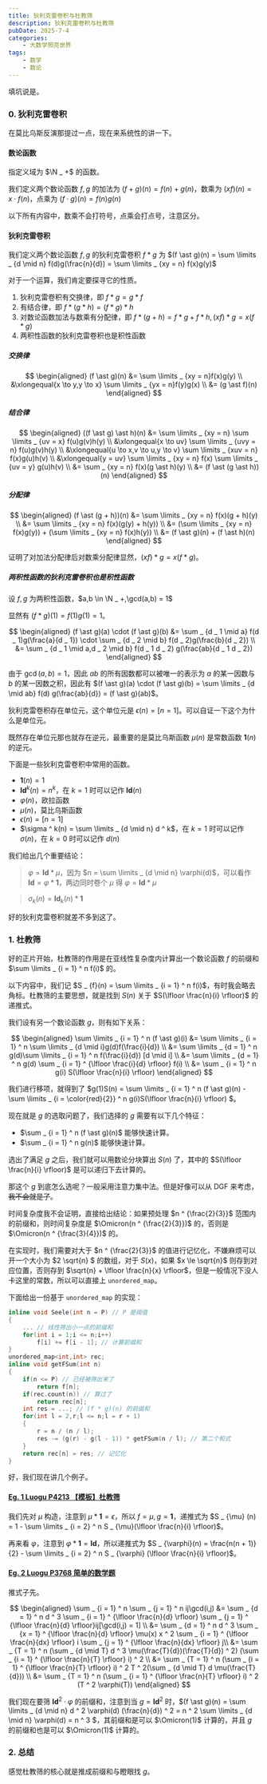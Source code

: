 ```yaml
---
title: 狄利克雷卷积与杜教筛
description: 狄利克雷卷积与杜教筛
pubDate: 2025-7-4
categories:
    - 大数学照亮世界
tags:
    - 数学
    - 数论
---
```



填坑说是。

### 0. 狄利克雷卷积

在莫比乌斯反演那提过一点，现在来系统性的讲一下。

#### 数论函数

指定义域为 $\N _ +$ 的函数。

我们定义两个数论函数 $f,g$ 的加法为 $(f + g)(n) = f(n) + g(n)$，数乘为 $(xf)(n) = x \cdot f(n)$，点乘为 $(f \cdot g)(n) = f(n)g(n)$

以下所有内容中，数乘不会打符号，点乘会打点号，注意区分。

#### 狄利克雷卷积

我们定义两个数论函数 $f,g$ 的狄利克雷卷积 $f \ast g$ 为 $(f \ast g)(n) = \sum \limits _ {d \mid n} f(d)g(\frac{n}{d}) = \sum \limits _ {xy = n} f(x)g(y)$

对于一个运算，我们肯定要探寻它的性质。

1. 狄利克雷卷积有交换律，即 $f \ast g = g \ast f$
2. 有结合律，即 $f \ast (g \ast h) = (f \ast g) \ast h$
3. 对数论函数加法与数乘有分配律，即 $f \ast (g + h) = f \ast g + f \ast h,(xf) \ast g = x(f \ast g)$
4. 两积性函数的狄利克雷卷积也是积性函数

<Collapse title = "证明">

##### 交换律

$$
\begin{aligned}
(f \ast g)(n) &= \sum \limits _ {xy = n}f(x)g(y) \\
&\xlongequal{x \to y,y \to x} \sum \limits _ {yx = n}f(y)g(x) \\
&= (g \ast f)(n)
\end{aligned}
$$

##### 结合律

$$
\begin{aligned}
((f \ast g) \ast h)(n) &= \sum \limits _ {xy = n} \sum \limits _ {uv = x} f(u)g(v)h(y) \\
&\xlongequal{x \to uv} \sum \limits _ {uvy = n} f(u)g(v)h(y) \\
&\xlongequal{u \to x,v \to u,y \to v} \sum \limits _ {xuv = n} f(x)g(u)h(v) \\
&\xlongequal{y = uv} \sum \limits _ {xy = n} f(x) \sum \limits _ {uv = y} g(u)h(v) \\
&= \sum _ {xy = n} f(x)(g \ast h)(y) \\
&= (f \ast (g \ast h))(n)
\end{aligned}
$$

##### 分配律

$$
\begin{aligned}
(f \ast (g + h))(n) &= \sum \limits _ {xy = n} f(x)(g + h)(y) \\
&= \sum \limits _ {xy = n} f(x)(g(y) + h(y)) \\
&= (\sum \limits _ {xy = n} f(x)g(y)) + (\sum \limits _ {xy = n} f(x)h(y)) \\
&= (f \ast g)(n) + (f \ast h)(n)
\end{aligned}
$$

证明了对加法分配律后对数乘分配律显然，$(xf) \ast g = x(f \ast g)$。

##### 两积性函数的狄利克雷卷积也是积性函数

设 $f,g$ 为两积性函数，$a,b \in \N _ +,\gcd(a,b) = 1$

显然有 $(f \ast g)(1) = f(1)g(1) = 1$。

$$
\begin{aligned}
(f \ast g)(a) \cdot (f \ast g)(b) 
&= \sum _ {d _ 1 \mid a} f(d _ 1)g(\frac{a}{d _ 1}) \cdot \sum _ {d _ 2 \mid b} f(d _ 2)g(\frac{b}{d _ 2}) \\
&= \sum _ {d _ 1 \mid a,d _ 2 \mid b} f(d _ 1 d _ 2) g(\frac{ab}{d _ 1 d _ 2})
\end{aligned}
$$

由于 $\gcd(a,b) = 1$，因此 $ab$ 的所有因数都可以被唯一的表示为 $a$ 的某一因数与 $b$ 的某一因数之积，因此有 $(f \ast g)(a) \cdot (f \ast g)(b) = \sum \limits _ {d \mid ab} f(d) g(\frac{ab}{d}) = (f \ast g)(ab)$。

</Collapse>

狄利克雷卷积存在单位元，这个单位元是 $\epsilon(n) = [n = 1]$。可以自证一下这个为什么是单位元。

既然存在单位元那也就存在逆元，最重要的是莫比乌斯函数 $\mu(n)$ 是常数函数 $\mathbf{1}(n)$ 的逆元。

下面是一些狄利克雷卷积中常用的函数。

- $\mathbf{1}(n) = 1$
- $\mathbf{Id} ^ k(n) = n ^ k$，在 $k = 1$ 时可以记作 $\mathbf{Id}(n)$
- $\varphi(n)$，欧拉函数
- $\mu(n)$，莫比乌斯函数
- $\epsilon(n) = [n = 1]$
- $\sigma ^ k(n) = \sum \limits _ {d \mid n} d ^ k$，在 $k = 1$ 时可以记作 $\sigma(n)$，在 $k = 0$ 时可以记作 $d(n)$

我们给出几个重要结论：

> $\varphi = \mathbf{Id} \ast \mu$，因为 $n = \sum \limits _ {d \mid n} \varphi(d)$，可以看作 $\mathbf{Id} = \varphi \ast \mathbf{1}$，两边同时卷个 $\mu$ 得 $\varphi = \mathbf{Id} \ast \mu$

> $\sigma _ k(n) = \mathbf{Id} _ k(n) \ast \mathbf{1}$

好的狄利克雷卷积就差不多到这了。

### 1. 杜教筛

好的正片开始，杜教筛的作用是在亚线性复杂度内计算出一个数论函数 $f$ 的前缀和 $\sum \limits _ {i = 1} ^ n f(i)$ 的。

以下内容中，我们记 $S _ {f}(n) = \sum \limits _ {i = 1} ^ n f(i)$，有时我会略去角标。杜教筛的主要思想，就是找到 $S(n)$ 关于 $S(\lfloor \frac{n}{i} \rfloor)$ 的递推式。

我们设有另一个数论函数 $g$，则有如下关系：

$$
\begin{aligned}
\sum \limits _ {i = 1} ^ n (f \ast g)(i) &= \sum \limits _ {i = 1} ^ n \sum \limits _ {d \mid i}g(d)f(\frac{i}{d}) \\
&= \sum \limits _ {d = 1} ^ n g(d)\sum \limits _ {i = 1} ^ n f(\frac{i}{d}) [d \mid i] \\
&= \sum \limits _ {d = 1} ^ n g(d) \sum _ {i = 1} ^ {\lfloor \frac{i}{d} \rfloor} f(i) \\
&= \sum _ {i = 1} ^ n g(i) S(\lfloor \frac{n}{i} \rfloor)
\end{aligned}
$$

我们进行移项，就得到了 $g(1)S(n) = \sum \limits _ {i = 1} ^ n (f \ast g)(n) - \sum \limits _ {i = \color{red}{2}} ^ n g(i)S(\lfloor \frac{n}{i} \rfloor) $。

现在就是 $g$ 的选取问题了，我们选择的 $g$ 需要有以下几个特征：

- $\sum _ {i = 1} ^ n (f \ast g)(n)$ 能够快速计算。
- $\sum _ {i = 1} ^ n g(n)$ 能够快速计算。

选出了满足 $g$ 之后，我们就可以用数论分块算出 $S(n)$ 了，其中的 $S(\lfloor \frac{n}{i} \rfloor)$ 是可以递归下去计算的。

那这个 $g$ 到底怎么选呢？一般采用注意力集中法。但是好像可以从 DGF 来考虑，~~我不会就是了~~。

时间复杂度我不会证明，直接给出结论：如果预处理 $n ^ {\frac{2}{3}}$ 范围内的前缀和，则时间复杂度是 $\Omicron(n ^ {\frac{2}{3}})$ 的，否则是 $\Omicron(n ^ {\frac{3}{4}})$ 的。

在实现时，我们需要对大于 $n ^ {\frac{2}{3}}$ 的值进行记忆化，不嫌麻烦可以开一个大小为 $2 \sqrt{n} $ 的数组，对于 $S(x)$，如果 $x \le \sqrt{n}$ 则存到对应位置，否则存到 $\sqrt{n} + \lfloor \frac{n}{x} \rfloor$，但是一般情况下没人卡这里的常数，所以可以直接上 ```unordered_map```。

下面给出一份基于 ```unordered_map``` 的实现：

```cpp
inline void Seele(int n = P) // P 是阈值
{
    ... // 线性筛出小一点的前缀和
    for(int i = 1;i <= n;i++)
        f[i] += f[i - 1]; // 计算前缀和
}
unordered_map<int,int> rec;
inline void getFSum(int n)
{
    if(n <= P) // 已经被筛出来了
        return f[n];
    if(rec.count(n)) // 算过了
        return rec[n];
    int res = ...; // (f * g)(n) 的前缀和
    for(int l = 2,r;l <= n;l = r + 1)
    {
        r = n / (n / l);
        res -= (g(r) - g(l - 1)) * getFSum(n / l); // 第二个和式
    }
    return rec[n] = res; // 记忆化
}
```

好，我们现在讲几个例子。

#### [Eg. 1 Luogu P4213 【模板】杜教筛](https://www.luogu.com.cn/problem/P4213)

我们先对 $\mu$ 构造，注意到 $\mu \ast \mathbf{1} = \epsilon$，所以 $f = \mu,g = \mathbf{1}$，递推式为 $S _ {\mu} (n) = 1 - \sum \limits _ {i = 2} ^ n S _ {\mu}(\lfloor \frac{n}{i} \rfloor)$。

再来看 $\varphi$，注意到 $\varphi \ast \mathbf{1} = \mathbf{Id}$，所以递推式为 $S _ {\varphi}(n) = \frac{n(n + 1)}{2} - \sum \limits _ {i = 2} ^ n S _ {\varphi} (\lfloor \frac{n}{i} \rfloor)$。

#### [Eg. 2 Luogu P3768 简单的数学题](https://www.luogu.com.cn/problem/P3768)

推式子先。

$$
\begin{aligned}
\sum _ {i = 1} ^ n \sum _ {j = 1} ^ n ij\gcd(i,j) &= \sum _ {d = 1} ^ n d ^ 3 \sum _ {i = 1} ^ {\lfloor \frac{n}{d} \rfloor} \sum _ {j = 1} ^ {\lfloor \frac{n}{d} \rfloor}ij[\gcd(i,j) = 1] \\
&= \sum _ {d = 1} ^ n d ^ 3 \sum _ {x = 1} ^ {\lfloor \frac{n}{d} \rfloor} \mu(x) x ^ 2 \sum _ {i = 1} ^ {\lfloor \frac{n}{dx} \rfloor} i \sum _ {j = 1} ^ {\lfloor \frac{n}{dx} \rfloor} j\\
&= \sum _ {T = 1} ^ n (\sum _ {d \mid T} d ^ 3 \mu(\frac{T}{d})(\frac{T}{d}) ^ 2) (\sum _ {i = 1} ^ {\lfloor \frac{n}{T} \rfloor} i) ^ 2 \\
&= \sum _ {T = 1} ^ n (\sum _ {i = 1} ^ {\lfloor \frac{n}{T} \rfloor} i) ^ 2 T ^ 2(\sum _ {d \mid T} d \mu(\frac{T}{d})) \\
&= \sum _ {T = 1} ^ n (\sum _ {i = 1} ^ {\lfloor \frac{n}{T} \rfloor} i) ^ 2 (T ^ 2 \varphi(T))
\end{aligned}
$$

我们现在要筛 $\mathbf{Id} ^ 2 \cdot \varphi$ 的前缀和，注意到当 $g = \mathbf{Id} ^ 2$ 时，$(f \ast g)(n) = \sum \limits _ {d \mid n} d ^ 2 \varphi(d) (\frac{n}{d}) ^ 2 = n ^ 2 \sum \limits _ {d \mid n} \varphi(d) = n ^ 3 $，其前缀和是可以 $\Omicron(1)$ 计算的，并且 $g$ 的前缀和也是可以 $\Omicron(1)$ 计算的。

### 2. 总结

感觉杜教筛的核心就是推成前缀和与瞪眼找 $g$。